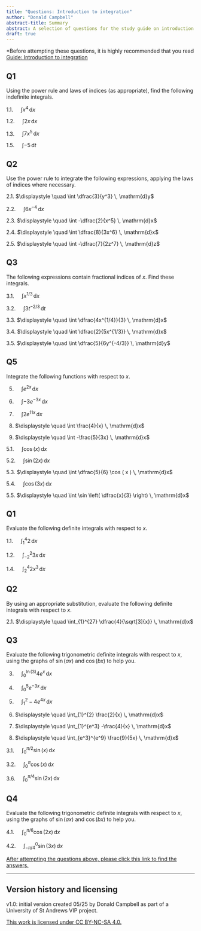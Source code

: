 ```yaml
---
title: "Questions: Introduction to integration"
author: "Donald Campbell"
abstract-title: Summary
abstract: A selection of questions for the study guide on introduction to integration.
draft: true
---
```


*Before attempting these questions, it is highly recommended that you read [Guide: Introduction to integration](../studyguides/introtointegration.qmd)

## Q1 {.unnumbered}

Using the power rule and laws of indices (as appropriate), find the following indefinite integrals.

1.1. $\displaystyle \quad \int x^4 \, \mathrm{d}x$

1.2. $\displaystyle \quad \int 2x \, \mathrm{d}x$

1.3. $\displaystyle \quad \int 7x^5 \, \mathrm{d}x$

1.5. $\displaystyle \quad \int -5 \, \mathrm{d}t$

<!-- 1.6. $\displaystyle \quad \int (2x-5x^2) \, \mathrm{d}x$ -->

<!-- 1.7. $\displaystyle \quad \int (4x^2+2) \, \mathrm{d}x$ -->

<!-- 1.8. $\displaystyle \quad \int (10x^{-2}-2x) \, \mathrm{d}x$ -->

<!-- 1.9. $\displaystyle \quad \int (3x^8+4x^{-4}-2x) \, \mathrm{d}x$ -->

<!-- 1.10. $\displaystyle \quad \int (5x-2x^{-3}-3x^4) \, \mathrm{d}x$ -->

## Q2 {.unnumbered}

Use the power rule to integrate the following expressions, applying the laws of indices where necessary.

2.1. $\displaystyle \quad \int \dfrac{3}{y^3} \, \mathrm{d}y$

2.2. $\displaystyle \quad \int 6x^{-4} \, \mathrm{d}x$

2.3. $\displaystyle \quad \int -\dfrac{2}{x^5} \, \mathrm{d}x$

2.4. $\displaystyle \quad \int \dfrac{8}{3x^6} \, \mathrm{d}x$

2.5. $\displaystyle \quad \int -\dfrac{7}{2z^7} \, \mathrm{d}z$

<!-- 2.6. $\displaystyle \quad \int \left( \dfrac{5}{x^4} + \dfrac{3}{x^5} \right) \, \mathrm{d}x$ -->

<!-- 2.7. $\displaystyle \quad \int \left( \dfrac{4}{3x^3} - \dfrac{6}{5x^7} \right) \, \mathrm{d}x$ -->

<!-- 2.8. $\displaystyle \quad \int \left( \dfrac{7}{x^4} + x^3 - \dfrac{2}{x^6} \right) \, \mathrm{d}x$ -->

<!-- 2.9. $\displaystyle \quad \int \left( \dfrac{3}{x^5} + \dfrac{4}{x^6} - 1 \right) \, \mathrm{d}x$ -->

<!-- 2.10. $\displaystyle \quad \int \left( \dfrac{9}{x^9} + \dfrac{4}{7x^6} - \dfrac{7}{3x^8} \right) \, \mathrm{d}x$ -->

## Q3 {.unnumbered}

The following expressions contain fractional indices of $x$. Find these integrals.

3.1. $\displaystyle \quad \int x^{1/3} \, \mathrm{d}x$

3.2. $\displaystyle \quad \int 3t^{-2/3} \, \mathrm{d}t$

3.3. $\displaystyle \quad \int \dfrac{4x^{1/4}}{3} \, \mathrm{d}x$

3.4. $\displaystyle \quad \int \dfrac{2}{5x^{1/3}} \, \mathrm{d}x$

3.5. $\displaystyle \quad \int \dfrac{5}{6y^{-4/3}} \, \mathrm{d}y$

<!-- 3.6. $\displaystyle \quad \int 2 \sqrt[3]{x} \, \mathrm{d}x$ -->

<!-- 3.7. $\displaystyle \quad \int \dfrac{6}{\sqrt[4]{x}} \, \mathrm{d}x$ -->

<!-- 3.8. $\displaystyle \quad \int \Big( x^3 - \dfrac{3}{4\sqrt[3]{x}} + \sqrt[4]{x} \Big) \, \mathrm{d}x$ -->

<!-- 3.9. $\displaystyle \quad \int \Big( \sqrt[5]{x} - \dfrac{4}{\sqrt[3]{x}} \Big) \, \mathrm{d}x$ -->

<!-- 3.10. $\displaystyle \quad \int \sqrt[4]{x^5} \, \mathrm{d}x$ -->

<!-- 3.11. $\displaystyle \quad \int x ( 2-\sqrt[3]{x} ) \, \mathrm{d}x$ -->

<!-- 3.12. $\displaystyle \quad \int \dfrac{x}{3} \left( \sqrt{x^4} - 2x^{1/3} \right) \, \mathrm{d}x$ -->

<!-- 3.13. $\displaystyle \quad \int \dfrac{5}{\sqrt[3]{x}} ( 3x^2 + 2 )^2 \, \mathrm{d}x$ -->

<!-- 3.14. $\displaystyle \quad \int ( 3x^2 + 4x ) ( x^3 + 1 )^2 \, \mathrm{d}x$ -->

<!-- 3.15. $\displaystyle \quad \int \dfrac{2}{\sqrt[4]{x}} ( 2x^2 + 3 )^2 \, \mathrm{d}x$ -->

<!-- ## Q4 {.unnumbered} -->

<!-- Integrate the following expressions with respect to $x$ by simplifying the fractions first. -->

<!-- 4.1. $\displaystyle \quad \int \dfrac{x^3-2x}{x} \, \mathrm{d}x$ -->

<!-- 4.2. $\displaystyle \quad \int \dfrac{x^4-3x}{x^3} \, \mathrm{d}x$ -->

<!-- 4.3. $\displaystyle \quad \int \dfrac{x^2-1}{\sqrt{x}} \, \mathrm{d}x$ -->

<!-- 4.4. $\displaystyle \quad \int \dfrac{x^3+5x}{\sqrt[3]{x}} \, \mathrm{d}x$ -->

<!-- 4.5. $\displaystyle \quad \int \dfrac{(x^2-1)(2x^3-3)}{x^2} \, \mathrm{d}x$ -->

<!-- 4.6. $\displaystyle \quad \int \dfrac{4(3x-1)^2}{x^5} \, \mathrm{d}x$ -->

<!-- 4.7. $\displaystyle \quad \int \dfrac{5-8x^2}{x\sqrt{x}} \, \mathrm{d}x$ -->

## Q5 {.unnumbered}

Integrate the following functions with respect to $x$.

5. $\displaystyle \quad \int e^{2x} \, \mathrm{d}x$

5. $\displaystyle \quad \int -3e^{-3x} \, \mathrm{d}x$

5. $\displaystyle \quad \int 2e^{11x} \, \mathrm{d}x$

5. $\displaystyle \quad \int \frac{4}{x} \, \mathrm{d}x$

5. $\displaystyle \quad \int -\frac{5}{3x} \, \mathrm{d}x$

5.1. $\displaystyle \quad \int \cos (x) \, \mathrm{d}x$

5.2. $\displaystyle \quad \int \sin ( 2x ) \, \mathrm{d}x$

5.3. $\displaystyle \quad \int \dfrac{5}{6} \cos ( x ) \, \mathrm{d}x$

5.4. $\displaystyle \quad \int \cos ( 3x ) \, \mathrm{d}x$

5.5. $\displaystyle \quad \int \sin \left( \dfrac{x}{3} \right) \, \mathrm{d}x$

<!-- 5.6. $\displaystyle \quad \int \dfrac{4}{5} \cos \left( 3x-\dfrac{\pi}{4} \right) \, \mathrm{d}x$ -->

<!-- 5.7. $\displaystyle \quad \int \sin \left( \dfrac{\pi}{3} - \dfrac{4x}{9} \right) \, \mathrm{d}x$ -->

<!-- 5.8. $\displaystyle \quad \int -\dfrac{1}{2} \cos \left( 3x + \dfrac{\pi}{2} \right) \, \mathrm{d}x$ -->

<!-- 5.9. $\displaystyle \quad \int 4\sin \left( \dfrac{x}{4} - \dfrac{\pi}{2} \right) \, \mathrm{d}x$ -->

<!-- 5.10. $\displaystyle \quad \int \dfrac{3}{5} \cos \left( \dfrac{\pi}{6} - 5x \right) \, \mathrm{d}x$ -->


<!-- DEFINITE INTEGRATION QSHEET -->

## Q1 {.unnumbered}

Evaluate the following definite integrals with respect to $x$.

1.1. $\displaystyle \quad \int_{1}^{4} 2 \, \mathrm{d}x$

1.2. $\displaystyle \quad \int_{-2}^{2} 3x \, \mathrm{d}x$

<!-- 1.3. $\displaystyle \quad \int_{-2}^{1} ( 3-5x ) \, \mathrm{d}x$ -->

1.4. $\displaystyle \quad \int_{2}^{4} 2x^3 \, \mathrm{d}x$

<!-- 1.5. $\displaystyle \quad \int_{0}^{2} ( 4x^2 - 3x + 1 ) \, \mathrm{d}x$ -->

<!-- 1.6. $\displaystyle \quad \int_{0}^{2} ( 2x^4 + 3) \, \mathrm{d}x$ -->

<!-- 1.7. $\displaystyle \quad \int_{-2}^{2} ( x-2 ) ( 2x+1 ) \, \mathrm{d}x$ -->

<!-- 1.8. $\displaystyle \quad \int_{0}^{3} x^2 ( 3x-2 ) \, \mathrm{d}x$ -->

## Q2 {.unnumbered}

By using an appropriate substitution, evaluate the following definite integrals with respect to $x$.

2.1. $\displaystyle \quad \int_{1}^{27} \dfrac{4}{\sqrt[3]{x}} \, \mathrm{d}x$

<!-- 2.2. $\displaystyle \quad \int_{1}^{4} (2\sqrt{x} + x^2) \, \mathrm{d}x$ -->

<!-- 2.3. $\displaystyle \quad \int_{1}^{4} ( x^{3/2} - x^{-1/2} ) \, \mathrm{d}x$ -->

<!-- 2.4. $\displaystyle \quad \int_{0}^{3} ( 2x^3 - 7x + 5 ) \, \mathrm{d}x$ -->

<!-- 2.5. $\displaystyle \quad \int_{1}^{4} ( 6x^{-2} - 2x^{1/2} ) \, \mathrm{d}x$ -->

<!-- 2.6. $\displaystyle \quad \int_{0}^{1} (2x+1)^3 \, \mathrm{d}x$ -->

<!-- 2.7. $\displaystyle \quad \int_{-1}^{1} (4-3x)^2 \, \mathrm{d}x$ -->

<!-- 2.8. $\displaystyle \quad \int_{0}^{2} (1+x)^3 \, \mathrm{d}x$ -->

<!-- 2.9. $\displaystyle \quad \int_{1}^{4} \left( \dfrac{x}{2} - 3 \right)^2 \, \mathrm{d}x$ -->

<!-- 2.10. $\displaystyle \quad \int_{-1}^{1} (2x+3)^2 \, \mathrm{d}x$ -->

## Q3 {.unnumbered}

Evaluate the following trigonometric definite integrals with respect to $x$, using the graphs of $\sin ( ax )$ and $\cos ( bx )$ to help you.

3. $\displaystyle \quad \int_{0}^{\ln(3)} 4e^x \, \mathrm{d}x$

3. $\displaystyle \quad \int_{0}^{5} e^{-3x} \, \mathrm{d}x$

3. $\displaystyle \quad \int_{1}^{2} -4e^{4x} \, \mathrm{d}x$

3. $\displaystyle \quad \int_{1}^{2} \frac{2}{x} \, \mathrm{d}x$

3. $\displaystyle \quad \int_{1}^{e^3} -\frac{4}{x} \, \mathrm{d}x$

3. $\displaystyle \quad \int_{e^3}^{e^9} \frac{9}{5x} \, \mathrm{d}x$

3.1. $\displaystyle \quad \int_{0}^{\pi/2} \sin ( x ) \, \mathrm{d}x$

3.2. $\displaystyle \quad \int_{0}^{\pi} \cos ( x ) \, \mathrm{d}x$

<!-- 3.3. $\displaystyle \quad \int_{\pi/2}^{\pi} \sin ( x ) \, \mathrm{d}x$ -->

<!-- 3.4. $\displaystyle \quad \int_{\pi}^{2\pi} \sin ( x ) \, \mathrm{d}x$ -->

<!-- 3.5. $\displaystyle \quad \int_{0}^{3\pi/2} \sin ( x ) \, \mathrm{d}x$ -->

3.6. $\displaystyle \quad \int_{0}^{\pi/4} \sin ( 2x ) \, \mathrm{d}x$

<!-- 3.7. $\displaystyle \quad \int_{0}^{\pi} \sin ( 2x ) \, \mathrm{d}x$ -->

<!-- 3.8. $\displaystyle \quad \int_{\pi/4}^{3\pi/2} \cos ( 2x ) \, \mathrm{d}x$ -->

<!-- 3.9. $\displaystyle \quad \int_{\pi/4}^{\pi/2} \cos ( 2x ) \, \mathrm{d}x$ -->

<!-- 3.10. $\displaystyle \quad \int_{0}^{4\pi} \cos \left( \dfrac{x}{2} \right) \, \mathrm{d}x$ -->

## Q4 {.unnumbered}

Evaluate the following trigonometric definite integrals with respect to $x$, using the graphs of $\sin ( ax )$ and $\cos ( bx )$ to help you.

4.1. $\displaystyle \quad \int_{0}^{\pi/6} \cos(2x) \, \mathrm{d}x$

4.2. $\displaystyle \quad \int_{-\pi/4}^{0} \sin(3x) \, \mathrm{d}x$

<!-- 4.3. $\displaystyle \quad \int_{0}^{\pi/3} ( \sin(x) + \cos(x) ) \, \mathrm{d}x$ -->

<!-- 4.4. $\displaystyle \quad \int_{\pi/6}^{\pi/2} \cos\left(4x - \dfrac{\pi}{3}\right) \, \mathrm{d}x$ -->

<!-- 4.5. $\displaystyle \quad \int_{-\pi/6}^{\pi/6} \sin(x) \, \mathrm{d}x$ -->

<!-- 4.6. $\displaystyle \quad \int_{0}^{\pi/2} \cos\left(2x + \dfrac{\pi}{6}\right) \, \mathrm{d}x$ -->

<!-- 4.7. $\displaystyle \quad \int_{-\pi/3}^{\pi/3} \sin(5x) \, \mathrm{d}x$ -->

<!-- 4.8. $\displaystyle \quad \int_{\pi/6}^{\pi/4} ( \cos(x) - \sin(x) ) \, \mathrm{d}x$ -->

<!-- 4.9. $\displaystyle \quad \int_{0}^{\pi/4} \cos(6x) \, \mathrm{d}x$ -->

<!-- 4.10. $\displaystyle \quad \int_{-\pi/6}^{\pi/6} \sin\left(3x - \dfrac{\pi}{4}\right) \, \mathrm{d}x$ -->

[After attempting the questions above, please click this link to find the answers.](../answers/as-introtointegration.qmd)

---

## Version history and licensing {.unnumbered}

v1.0: initial version created 05/25 by Donald Campbell as part of a University of St Andrews VIP project.

[This work is licensed under CC BY-NC-SA 4.0.](https://creativecommons.org/licenses/by-nc-sa/4.0/?ref=chooser-v1)
